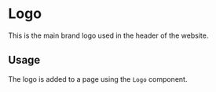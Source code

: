 
<Meta title="Atoms|Logo" component={Logo} />

# Logo

This is the main brand logo used in the header of the website.

## Usage

The logo is added to a page using the `Logo` component.

<Preview withToolbar>
  <Story name="logo">
    <Logo />
  </Story>
</Preview>
